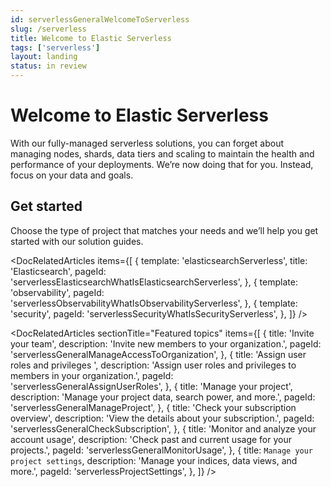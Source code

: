 ```yaml
---
id: serverlessGeneralWelcomeToServerless
slug: /serverless
title: Welcome to Elastic Serverless
tags: ['serverless']
layout: landing
status: in review
---
```


# Welcome to Elastic Serverless <DocBadge template="technical preview" />

With our fully-managed serverless solutions, you can forget about managing nodes, shards, data tiers and scaling to maintain the health and performance of your deployments. We’re now doing that for you. Instead, focus on your data and goals.

<div style={{ blockSize: 5 }} />

## Get started

Choose the type of project that matches your needs and we’ll help you get started with our solution guides.

<DocRelatedArticles
  items={[
    {
      template: 'elasticsearchServerless',
      title: 'Elasticsearch',
      pageId: 'serverlessElasticsearchWhatIsElasticsearchServerless',
    },
    {
      template: 'observability',
      pageId: 'serverlessObservabilityWhatIsObservabilityServerless',
    },
    {
      template: 'security',
      pageId: 'serverlessSecurityWhatIsSecurityServerless',
    },
  ]}
/>

<DocRelatedArticles
  sectionTitle="Featured topics"
  items={[
    {
      title: 'Invite your team',
      description: 'Invite new members to your organization.',
      pageId: 'serverlessGeneralManageAccessToOrganization',
    },
    {
      title: 'Assign user roles and privileges ',
      description: 'Assign user roles and privileges to members in your organization.',
      pageId: 'serverlessGeneralAssignUserRoles',
    },
    {
      title: 'Manage your project',
      description: 'Manage your project data, search power, and more.',
      pageId: 'serverlessGeneralManageProject',
    },
    {
      title: 'Check your subscription overview',
      description: 'View the details about your subscription.',
      pageId: 'serverlessGeneralCheckSubscription',
    },
    {
      title: 'Monitor and analyze your account usage',
      description: 'Check past and current usage for your projects.',
      pageId: 'serverlessGeneralMonitorUsage',
    },
    {
      title: `Manage your project settings`,
      description: 'Manage your indices, data views, and more.',
      pageId: 'serverlessProjectSettings',
    },
  ]}
/>
